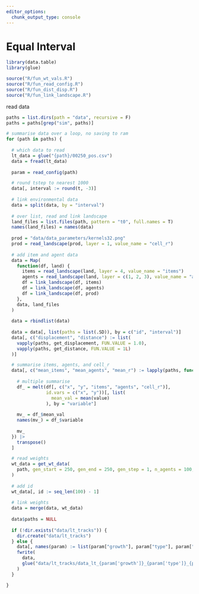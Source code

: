 ```yaml
---
editor_options: 
  chunk_output_type: console
---
```


# Equal Interval

```r
library(data.table)
library(glue)

source("R/fun_wt_vals.R")
source("R/fun_read_config.R")
source("R/fun_dist_disp.R")
source("R/fun_link_landscape.R")
```

read data

```r
paths = list.dirs(path = "data", recursive = F)
paths = paths[grep("sim", paths)]
```

```r
# summarise data over a loop, no saving to ram
for (path in paths) {
  
  # which data to read
  lt_data = glue("{path}/00250_pos.csv")
  data = fread(lt_data)
  
  param = read_config(path)

  # round tstep to nearest 1000
  data[, interval := round(t, -3)]
  
  # link environmental data
  data = split(data, by = "interval")
  
  # over list, read and link landscape
  land_files = list.files(path, pattern = "t0", full.names = T)
  names(land_files) = names(data)
  
  prod = "data/data_parameters/kernels32.png"
  prod = read_landscape(prod, layer = 1, value_name = "cell_r")
  
  # add item and agent data
  data = Map(
    function(df, land) {
      items = read_landscape(land, layer = 4, value_name = "items")
      agents = read_landscape(land, layer = c(1, 2, 3), value_name = "agents")
      df = link_landscape(df, items)
      df = link_landscape(df, agents)
      df = link_landscape(df, prod)
    },
    data, land_files
  )
  
  data = rbindlist(data)
  
  data = data[, list(paths = list(.SD)), by = c("id", "interval")]
  data[, c("displacement", "distance") := list(
    vapply(paths, get_displacement, FUN.VALUE = 1.0),
    vapply(paths, get_distance, FUN.VALUE = 1L)
  )]

  # summarise items, agents, and cell_r
  data[, c("mean_items", "mean_agents", "mean_r") := lapply(paths, function(df) {
    
    # multiple summarise
    df_ = melt(df[, c("x", "y", "items", "agents", "cell_r")], 
               id.vars = c("x", "y"))[, list(
                 mean_val = mean(value)
               ), by = "variable"]
    
    mv_ = df_$mean_val
    names(mv_) = df_$variable
    
    mv_
  }) |>
    transpose()
  ]

  # read weights
  wt_data = get_wt_data(
    path, gen_start = 250, gen_end = 250, gen_step = 1, n_agents = 100, gen_add = NULL
  )
  
  # add id
  wt_data[, id := seq_len(100) - 1]
  
  # link weights
  data = merge(data, wt_data)
  
  data$paths = NULL
  
  if (!dir.exists("data/lt_tracks")) {
    dir.create("data/lt_tracks")
  } else {
    data[, names(param) := list(param["growth"], param["type"], param["rep_"])]
    fwrite(
      data,
      glue("data/lt_tracks/data_lt_{param['growth']}_{param['type']}_{param['rep_']}.csv")
    )
  }

}
```
